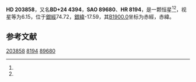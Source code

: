 {{Starbox begin
| name = HD 203858
}}
{{Starbox observe
| epoch = [[J2000.0|J2000.0]]
| constell = {{星座名待查}}<ref name=SIMBAD>{{cite web
 | url=http://simbad.u-strasbg.fr/simbad/sim-id?Ident=HR+8194
 | title=Pulsating variable Star
 | publisher=Centre de Données astronomiques de Strasbourg
 | work=SIMBAD
 | accessdate=2012-07-13
 | archive-date=2020-02-03
 | archive-url=https://web.archive.org/web/20200203035624/http://simbad.u-strasbg.fr/simbad/sim-id?Ident=HR+8194
 }}</ref><ref name=DATA>{{cite web
 | url=http://vizier.u-strasbg.fr/viz-bin/VizieR-5?-out.add=.&-source=5050&-corr=PK=HR&-out.max=9999&HR=8194
 | title=VizieR Detailed Page
 | accessdate=2012-07-13
 | archive-date=2016-03-05
 | archive-url=https://web.archive.org/web/20160305211710/http://vizier.u-strasbg.fr/viz-bin/VizieR-5?-out.add=.&-source=5050&-corr=PK=HR&-out.max=9999&HR=8194
 | dead-url=no
 }}</ref>
| 星官 = 
| ra = {{RA|21|24|7.4}}<ref name=SIMBAD /><ref name=DATA />
| dec = {{DEC|+25|18|44}}<ref name=SIMBAD /><ref name=DATA />
| appmag_v = 6.15<ref name=SIMBAD /><ref name=DATA />
}}
{{Starbox character
| class = A2V<ref name=SIMBAD /><ref name=DATA />
| b-v = <ref name=SIMBAD /><ref name=DATA />
| u-b = <ref name=SIMBAD /><ref name=DATA />
| r-i = <ref name=SIMBAD /><ref name=DATA />
| variable = 
}}
{{Starbox astrometry
| radial_v = 
| prop_mo_ra = -19
| parallax = 
| p_error = 
}}
{{Starbox catalog
| names =BD+24 4394，[[SAO星表|SAO]] 89680，[[HD星表|HD]] 203858，[[HR星表|HR]] 8194}}
{{Starbox reference |Simbad=HR+8194}}
{{Starbox end}}

'''HD 203858'''，又名'''BD+24 4394'''，'''SAO 89680'''、'''HR 8194'''，是一颗恒星<ref name=SIMBAD /><ref name=DATA />，视星等为6.15，位于[[銀道座標系|銀經]]74.72，[[銀道座標系|銀緯]]-17.59，其[[B1900.0|B1900.0]]坐标为赤經{{RA|21|19|39.6}}，赤緯{{DEC|+24|-17.59|57}}。

== 参考文献 ==
{{reflist}}

{{star-stub}}

[[Category:HD和HDE天體|203858]]
[[Category:HR天體|8194]]
[[Category:SAO天體|89680]]